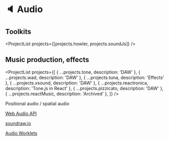 
# 🔈 Audio

## Toolkits

<ProjectList projects={[projects.howler, projects.soundJs]} />

## Music production, effects

<ProjectList
  projects={[
    { ...projects.tone, description: 'DAW' },
    { ...projects.wad, description: 'DAW' },
    { ...projects.tuna, description: 'Effects' },
    { ...projects.xsound, description: 'DAW' },
    { ...projects.reactronica, description: 'Tone.js in React' },
    { ...projects.pizzicato, description: 'DAW' },
    { ...projects.reactMusic, description: 'Archived' },
  ]}
/>

<Todo>
  Positional audio / spatial audio
  
[Web Audio
  API](https://developer.mozilla.org/en-US/docs/Web/API/Web_Audio_API)

[soundraw.io](https://soundraw.io/)

[Audio Worklets](https://developer.mozilla.org/en-US/docs/Web/API/AudioWorklet)

</Todo>
